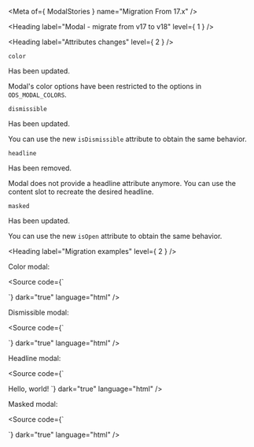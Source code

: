 
<Meta of={ ModalStories } name="Migration From 17.x" />

<Heading label="Modal - migrate from v17 to v18" level={ 1 } />

<Heading label="Attributes changes" level={ 2 } />

`color` <OdsBadge color="information" label="Updated" size="sm" />

Has been updated.

Modal's color options have been restricted to the options in `ODS_MODAL_COLORS`.

`dismissible` <OdsBadge color="information" label="Updated" size="sm" />

Has been updated.

You can use the new `isDismissible` attribute to obtain the same behavior.

`headline` <OdsBadge color="critical" label="Removed" size="sm" />

Has been removed.

Modal does not provide a headline attribute anymore.
You can use the content slot to recreate the desired headline.

`masked` <OdsBadge color="information" label="Updated" size="sm" />

Has been updated.

You can use the new `isOpen` attribute to obtain the same behavior.

<Heading label="Migration examples" level={ 2 } />

Color modal:

<Source code={`
<osds-modal color={ODS_THEME_COLOR_INTENT.information}></osds-modal>

<!-- is now -->

<ods-modal color={ODS_MODAL_COLOR.information}></ods-modal>
`}
        dark="true"
        language="html" />

Dismissible modal:

<Source code={`
<osds-modal dismissible="true"></osds-modal>

<!-- is now -->

<ods-modal is-dismissible="true"></ods-modal>
`}
        dark="true"
        language="html" />

Headline modal:

<Source code={`
<osds-modal headline="Hello, world!"></osds-modal>

<!-- is now -->

<ods-modal>
  <ods-text preset="heading-3">Hello, world!</ods-text>
</ods-modal>
`}
        dark="true"
        language="html" />

Masked modal:

<Source code={`
<osds-modal masked="true"></osds-modal>

<!-- is now -->

<ods-modal is-open="false"></ods-modal>
`}
        dark="true"
        language="html" />
